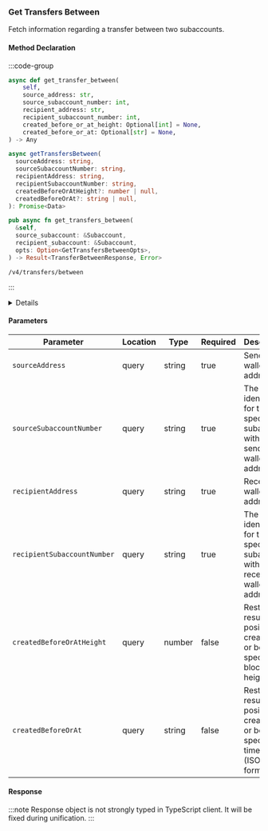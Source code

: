 
### Get Transfers Between

Fetch information regarding a transfer between two subaccounts.

#### Method Declaration

:::code-group

```python [Python]
async def get_transfer_between(
    self,
    source_address: str,
    source_subaccount_number: int,
    recipient_address: str,
    recipient_subaccount_number: int,
    created_before_or_at_height: Optional[int] = None,
    created_before_or_at: Optional[str] = None,
) -> Any
```

```typescript [TypeScript]
async getTransfersBetween(
  sourceAddress: string,
  sourceSubaccountNumber: string,
  recipientAddress: string,
  recipientSubaccountNumber: string,
  createdBeforeOrAtHeight?: number | null,
  createdBeforeOrAt?: string | null,
): Promise<Data>
```

```rust [Rust]
pub async fn get_transfers_between(
  &self,
  source_subaccount: &Subaccount,
  recipient_subaccount: &Subaccount,
  opts: Option<GetTransfersBetweenOpts>,
) -> Result<TransferBetweenResponse, Error>
```

```url [API]
/v4/transfers/between
```

:::

<Details title="Unification Plan">
- Response object does not have defined structure in TypeScript client. Will have to work on it.
</Details>

#### Parameters

| Parameter                   | Location  | Type    | Required  | Description                                                                                 |
| --------------------------- | --------- | ------- | --------- | ------------------------------------------------------------------------------------------- |
| `sourceAddress`             | query     | string  | true      | Sender's wallet address                                                                     |
| `sourceSubaccountNumber`    | query     | string  | true      | The identifier for the specific subaccount within the sender wallet address.                |
| `recipientAddress`          | query     | string  | true      | Receiver wallet address                                                                     |
| `recipientSubaccountNumber` | query     | string  | true      | The identifier for the specific subaccount within the receiver wallet address.              |
| `createdBeforeOrAtHeight`   | query     | number  | false     | Restricts results to positions created at or before a specific blockchain height.           |
| `createdBeforeOrAt`         | query     | string  | false     | Restricts results to positions created at or before a specific timestamp (ISO 8601 format). |

#### Response

:::note
Response object is not strongly typed in TypeScript client. It will be fixed during unification.
:::
